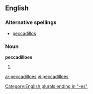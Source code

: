 ==English==

===Alternative spellings===
* [[peccadillos]]

===Noun===
'''peccadilloes'''

# {{plural of|[[peccadillo]]}}

[[Category:English plurals ending in "-es"]]

[[ar:peccadilloes]]
[[vi:peccadilloes]]